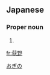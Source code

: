 ==Japanese==
{{ja-kanjitab|荻|野}}

===Proper noun===
{{ja-pos|proper|おぎの}}

# {{surname|lang=ja}}

[[Category:Japanese surnames|おぎの]]

[[fr:荻野]]